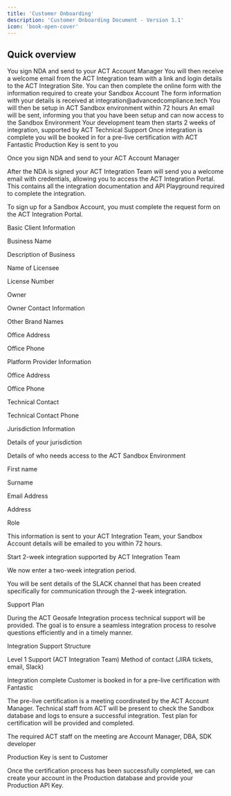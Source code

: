 ```yaml
---
title: 'Customer Onboarding'
description: 'Customer Onboarding Document - Version 1.1'
icon: 'book-open-cover'
---
```


## Quick overview  

<Icon icon="pen-to-square" iconType="solid" size="48"/>
You sign NDA and send to your ACT Account Manager 

<Icon icon="envelope" iconType="solid" size="48"/>
You will then receive a welcome email from the ACT Integration team 
with a link and login details to the ACT Integration Site. 
You can then complete the online form with the information 
required to create your Sandbox Account 

<Icon icon="envelope" iconType="solid" size="48"/>
The form information with your details is received at integration@advancedcompliance.tech 

<Icon icon="envelope" iconType="solid" size="48"/>
You will then be setup in ACT Sandbox environment within 72 hours 

<Icon icon="envelope" iconType="solid" size="48"/>
An email will be sent, informing you that you have  
been setup and can now access to the Sandbox Environment 

<Icon icon="envelope" iconType="solid" size="48"/>
Your development team then starts 2 weeks of integration, 
supported by ACT Technical Support 

<Icon icon="file-certificate" iconType="solid" size="48"/>
Once integration is complete you will be booked in 
for a pre-live certification with ACT Fantastic 

<Icon icon="key" iconType="solid" size="48"/>
Production Key is sent to you 



Once you sign NDA and send to your ACT Account Manager 

After the NDA is signed your ACT Integration Team will send you a welcome email with credentials, allowing you to access the ACT Integration Portal.   This contains all the integration documentation and API Playground required to complete the integration. 

To sign up for a Sandbox Account, you must complete the request form on the ACT Integration Portal. 

Basic Client Information 

Business Name 

Description of Business 

Name of Licensee 

License Number 

Owner 

Owner Contact Information 

Other Brand Names 

Office Address 

Office Phone 

 

Platform Provider Information 

Office Address 

Office Phone 

Technical Contact 

Technical Contact Phone 

Jurisdiction Information 

Details of your jurisdiction 

Details of who needs access to the ACT Sandbox Environment 

First name 

Surname 

Email Address 

Address 

Role 

This information is sent to your ACT Integration Team, your Sandbox Account details will be emailed to you within 72 hours.  

Start 2-week integration supported by ACT Integration Team 

We now enter a two-week integration period. 

You will be sent details of the SLACK channel that has been created specifically for communication through the 2-week integration. 
 

Support Plan 

During the ACT Geosafe Integration process technical support will be provided.  The goal is to ensure a seamless integration process to resolve questions efficiently and in a timely manner.  

Integration Support Structure 

Level 1 Support (ACT Integration Team) 
Method of contact (JIRA tickets, email, Slack) 

Integration complete Customer is booked in for a pre-live certification with Fantastic 

The pre-live certification is a meeting coordinated by the ACT Account Manager. Technical staff from ACT will be present to check the Sandbox database and logs to ensure a successful integration. Test plan for certification will be provided and completed. 

The required ACT staff on the meeting are Account Manager, DBA, SDK developer 

Production Key is sent to Customer 

Once the certification process has been successfully completed, we can create your account in the Production database and provide your Production API Key. 

 
